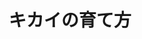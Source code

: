 ﻿---
title: "キカイの育て方"
category: "工学院"
vol: 57
interviewee: "伊藤 宏司 "
url: ""
tags: ["人間","システム","自己組織化","学習","汎用"]
pdf: "57-1.pdf"
career: ""
preface: "人間の赤ちゃんは誰に教わるでもなく様々なことを学習していく。これは学習が自己組織化により行われているからである。伊藤では汎用性のある学習システムの記述を模索している。"
---
